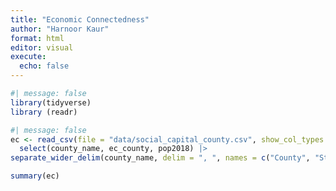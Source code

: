 ```yaml
---
title: "Economic Connectedness"
author: "Harnoor Kaur"
format: html
editor: visual
execute: 
  echo: false
---
```


```r
#| message: false
library(tidyverse)
library (readr)
```

```r
#| message: false
ec <- read_csv(file = "data/social_capital_county.csv", show_col_types = FALSE) |>
  select(county_name, ec_county, pop2018) |>
separate_wider_delim(county_name, delim = ", ", names = c("County", "State"))
```

```r
summary(ec)
```